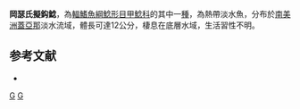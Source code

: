 {{Speciesbox
| genus = Pseudancistrus
| species = guentheri
| status = NE
| status_system = IUCN3.1
| authority = {{le|查爾斯·塔特·里根|Charles Tate Regan|Regan}}, 1904
| synonyms = *''Ancistrus guentheri '', Regan, 1904 
}} 
'''岡瑟氏擬鈎鯰'''，為[[輻鰭魚綱|輻鰭魚綱]][[鯰形目|鯰形目]][[甲鯰科|甲鯰科]]的其中一[[種|種]]，為熱帶淡水魚，分布於[[南美洲|南美洲]][[蓋亞那|蓋亞那]]淡水流域，體長可達12公分，棲息在底層水域，生活習性不明。

==参考文献==
*{{FishBase_species|genus=Pseudancistrus|species=guentheri|year=2014|month=11}}

{{taxonbar}}

[[Category:1904年描述的鱼类|G]]
[[Category:擬鈎鯰屬|G]]